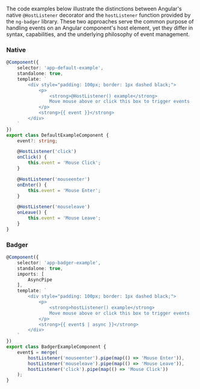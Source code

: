 
<Meta title="Reactivity / Examples / hostListener vs HostListener code"/>

The code examples below illustrate the distinctions between Angular's native `@HostListener` decorator and the `hostListener` function provided by the `ng-badger` library. These two approaches serve the common purpose of handling events on an Angular component's host element, yet they differ in syntax, capabilities, and the underlying philosophy of event management.

### Native

```typescript
@Component({
    selector: 'app-default-example',
    standalone: true,
    template: `
        <div style="padding: 100px; border: 1px dashed black;">
            <p>
                <strong>@HostListener() example</strong>
                Move mouse above or click this box to trigger events
            </p>
            <strong>{{ event }}</strong>
        </div>
    `
})
export class DefaultExampleComponent {
    event?: string;

    @HostListener('click')
    onClick() {
        this.event = 'Mouse Click';
    }

    @HostListener('mouseenter')
    onEnter() {
        this.event = 'Mouse Enter';
    }

    @HostListener('mouseleave')
    onLeave() {
        this.event = 'Mouse Leave';
    }
}
```

### Badger

```typescript
@Component({
    selector: 'app-badger-example',
    standalone: true,
    imports: [
        AsyncPipe
    ],
    template: `
        <div style="padding: 100px; border: 1px dashed black;">
            <p>
                <strong>hostListener() example</strong>
                Move mouse above or click this box to trigger events
            </p>
            <strong>{{ event$ | async }}</strong>
        </div>
    `
})
export class BadgerExampleComponent {
    event$ = merge(
        hostListener('mouseenter').pipe(map(() => 'Mouse Enter')),
        hostListener('mouseleave').pipe(map(() => 'Mouse Leave')),
        hostListener('click').pipe(map(() => 'Mouse Click'))
    );
}
```
